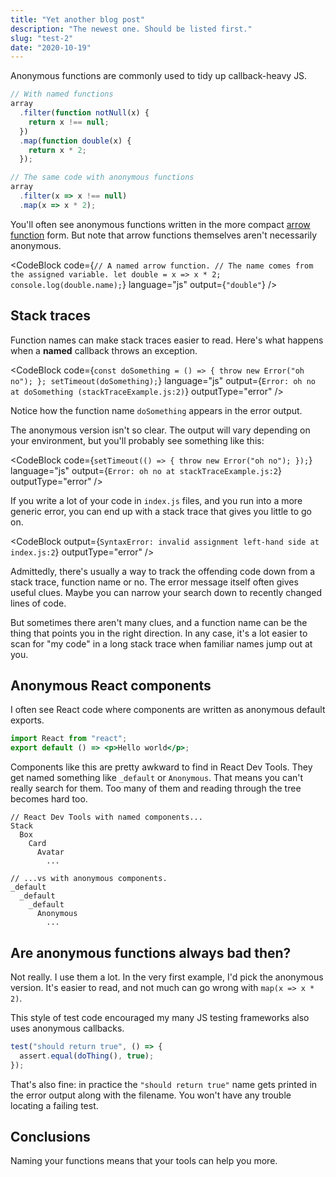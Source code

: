 ```yaml
---
title: "Yet another blog post"
description: "The newest one. Should be listed first."
slug: "test-2"
date: "2020-10-19"
---
```



Anonymous functions are commonly used to tidy up callback-heavy JS.

```js
// With named functions
array
  .filter(function notNull(x) {
    return x !== null;
  })
  .map(function double(x) {
    return x * 2;
  });

// The same code with anonymous functions
array
  .filter(x => x !== null)
  .map(x => x * 2);
```

You'll often see anonymous functions written in the more compact [arrow function](https://developer.mozilla.org/en-US/docs/Web/JavaScript/Reference/Functions/Arrow_functions) form. But note that arrow functions themselves aren't necessarily anonymous.

<CodeBlock
  code={`
    // A named arrow function.
    // The name comes from the assigned variable.
    let double = x => x * 2;
    console.log(double.name);
  `}
  language="js"
  output={`
    "double"
  `}
/>

## Stack traces

Function names can make stack traces easier to read. Here's what happens when a **named** callback throws an exception.

<CodeBlock
  code={`
    const doSomething = () => {
      throw new Error("oh no");
    };
    setTimeout(doSomething);
  `}
  language="js"
  output={`
    Error: oh no
        at doSomething (stackTraceExample.js:2)
  `}
  outputType="error"
/>

Notice how the function name `doSomething` appears in the error output.

The anonymous version isn't so clear. The output will vary depending on your environment, but you'll probably see something like this:

<CodeBlock
  code={`
    setTimeout(() => {
      throw new Error("oh no");
    });
  `}
  language="js"
  output={`
    Error: oh no
        at stackTraceExample.js:2
  `}
  outputType="error"
/>

If you write a lot of your code in `index.js` files, and you run into a more generic error, you can end up with a stack trace that gives you little to go on.

<CodeBlock
  output={`
    SyntaxError: invalid assignment left-hand side
        at index.js:2
  `}
  outputType="error"
/>

Admittedly, there's usually a way to track the offending code down from a stack trace, function name or no. The error message itself often gives useful clues. Maybe you can narrow your search down to recently changed lines of code.

But sometimes there aren't many clues, and a function name can be the thing that points you in the right direction. In any case, it's a lot easier to scan for "my code" in a long stack trace when familiar names jump out at you.

## Anonymous React components

I often see React code where components are written as anonymous default exports.

```jsx
import React from "react";
export default () => <p>Hello world</p>;
```

Components like this are pretty awkward to find in React Dev Tools. They get named something like `_default` or `Anonymous`. That means you can't really search for them. Too many of them and reading through the tree becomes hard too.

```
// React Dev Tools with named components...
Stack
  Box
    Card
      Avatar
        ...

// ...vs with anonymous components.
_default
  _default
    _default
      Anonymous
        ...
```

## Are anonymous functions always bad then?

Not really. I use them a lot. In the very first example, I'd pick the anonymous version. It's easier to read, and not much can go wrong with `map(x => x * 2)`.

This style of test code encouraged my many JS testing frameworks also uses anonymous callbacks.

```js
test("should return true", () => {
  assert.equal(doThing(), true);
});
```

That's also fine: in practice the `"should return true"` name gets printed in the error output along with the filename. You won't have any trouble locating a failing test.

## Conclusions

Naming your functions means that your tools can help you more.
